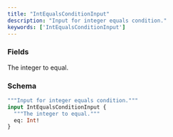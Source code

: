 ```yaml
---
title: "IntEqualsConditionInput"
description: "Input for integer equals condition."
keywords: ['IntEqualsConditionInput']
---
```


### Fields

<ResponseField name="eq" type="Int!" required>
  The integer to equal.
</ResponseField>

### Schema


```graphql 
"""Input for integer equals condition."""
input IntEqualsConditionInput {
  """The integer to equal."""
  eq: Int!
}
```
